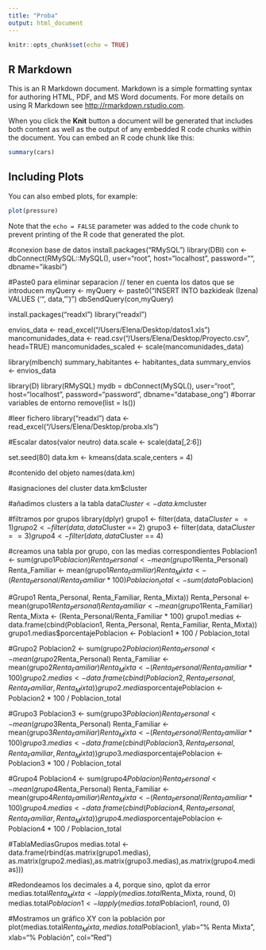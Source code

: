 ```yaml
---
title: "Proba"
output: html_document
---
```


```r
knitr::opts_chunk$set(echo = TRUE)
```

## R Markdown

This is an R Markdown document. Markdown is a simple formatting syntax for authoring HTML, PDF, and MS Word documents. For more details on using R Markdown see <http://rmarkdown.rstudio.com>.

When you click the **Knit** button a document will be generated that includes both content as well as the output of any embedded R code chunks within the document. You can embed an R code chunk like this:

```r
summary(cars)
```

## Including Plots

You can also embed plots, for example:

```r
plot(pressure)
```

Note that the `echo = FALSE` parameter was added to the code chunk to prevent printing of the R code that generated the plot.

#conexion base de datos
install.packages("RMySQL")
library(DBI)
con <- dbConnect(RMySQL::MySQL(), user="root", host="localhost", password="", dbname="ikasbi")

#Paste0 para eliminar separacion // tener en cuenta los datos que se introducen 
myQuery <- myQuery <- paste0("INSERT INTO bazkideak (Izena) VALUES ('", data,"')")
dbSendQuery(con,myQuery)

install.packages("readxl")
library("readxl")

envios_data <- read_excel("/Users/Elena/Desktop/datos1.xls")
mancomunidades_data <- read.csv("/Users/Elena/Desktop/Proyecto.csv", head=TRUE)
mancomunidades_scaled <- scale(mancomunidades_data)



library(mlbench)
summary_habitantes <- habitantes_data
summary_envios <- envios_data

library(D)
library(RMySQL)
mydb = dbConnect(MySQL(), user="root", host="localhost", password="password", dbname="database_ong")
#borrar variables de entorno
remove(list = ls())

#leer fichero
library("readxl")
data <- read_excel("/Users/Elena/Desktop/proba.xls")

#Escalar datos(valor neutro)
data.scale <- scale(data[,2:6])

set.seed(80)
data.km <- kmeans(data.scale,centers = 4)

#contenido del objeto
names(data.km)

#asignaciones del cluster
data.km$cluster

#añadimos clusters a la tabla
data$Cluster <- data.km$cluster


#filtramos por grupos
library(dplyr)
grupo1 <- filter(data, data$Cluster == 1)
grupo2 <- filter(data, data$Cluster == 2)
grupo3 <- filter(data, data$Cluster == 3)
grupo4 <- filter(data, data$Cluster == 4)

#creamos una tabla por grupo, con las medias correspondientes
Poblacion1 <- sum(grupo1$Poblacion)
Renta_Personal <- mean(grupo1$Renta_Personal)
Renta_Familiar <- mean(grupo1$Renta_Familiar)
Renta_Mixta <- (Renta_Personal/Renta_Familiar * 100)
Poblacion_total <- sum(data$Poblacion)

#Grupo1
Renta_Personal, Renta_Familiar, Renta_Mixta))
Renta_Personal <- mean(grupo1$Renta_Personal)
Renta_Familiar <- mean(grupo1$Renta_Familiar)
Renta_Mixta <- (Renta_Personal/Renta_Familiar * 100)
grupo1.medias <- data.frame(cbind(Poblacion1, Renta_Personal, Renta_Familiar, Renta_Mixta))
grupo1.medias$porcentajePoblacion <- Poblacion1 * 100 / Poblacion_total


#Grupo2
Poblacion2 <- sum(grupo2$Poblacion)
Renta_Personal <- mean(grupo2$Renta_Personal)
Renta_Familiar <- mean(grupo2$Renta_Familiar)
Renta_Mixta <- (Renta_Personal/Renta_Familiar * 100)
grupo2.medias <- data.frame(cbind(Poblacion2, Renta_Personal, Renta_Familiar, Renta_Mixta))
grupo2.medias$porcentajePoblacion <- Poblacion2 * 100 / Poblacion_total

#Grupo3
Poblacion3 <- sum(grupo3$Poblacion)
Renta_Personal <- mean(grupo3$Renta_Personal)
Renta_Familiar <- mean(grupo3$Renta_Familiar)
Renta_Mixta <- (Renta_Personal/Renta_Familiar * 100)
grupo3.medias <- data.frame(cbind(Poblacion3, Renta_Personal, Renta_Familiar, Renta_Mixta))
grupo3.medias$porcentajePoblacion <- Poblacion3 * 100 / Poblacion_total

#Grupo4
Poblacion4 <- sum(grupo4$Poblacion)
Renta_Personal <- mean(grupo4$Renta_Personal)
Renta_Familiar <- mean(grupo4$Renta_Familiar)
Renta_Mixta <- (Renta_Personal/Renta_Familiar * 100)
grupo4.medias <- data.frame(cbind(Poblacion4, Renta_Personal, Renta_Familiar, Renta_Mixta))
grupo4.medias$porcentajePoblacion <- Poblacion4 * 100 / Poblacion_total

#TablaMediasGrupos
medias.total <- data.frame(rbind(as.matrix(grupo1.medias), as.matrix(grupo2.medias),as.matrix(grupo3.medias),as.matrix(grupo4.medias)))

#Redondeamos los decimales a 4, porque sino, qplot da error
medias.total$Renta_Mixta <- lapply(medias.total$Renta_Mixta, round, 0)
medias.total$Poblacion1 <- lapply(medias.total$Poblacion1, round, 0)


#Mostramos un gráfico XY con la población por
plot(medias.total$Renta_Mixta,medias.total$Poblacion1, ylab="% Renta Mixta", xlab="% Población", col="Red")



